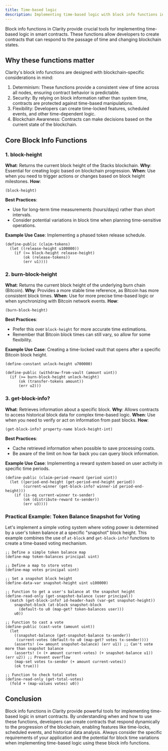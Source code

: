 ```yaml
---
title: Time-based logic
description: Implementing time-based logic with block info functions in Clarity.
---
```


Block info functions in Clarity provide crucial tools for implementing time-based logic in smart contracts. These functions allow developers to create contracts that can respond to the passage of time and changing blockchain states.

## Why these functions matter

Clarity's block info functions are designed with blockchain-specific considerations in mind:

1. Determinism: These functions provide a consistent view of time across all nodes, ensuring contract behavior is predictable.
2. Security: By relying on block information rather than system time, contracts are protected against time-based manipulations.
3. Flexibility: Developers can create time-locked features, scheduled events, and other time-dependent logic.
4. Blockchain Awareness: Contracts can make decisions based on the current state of the blockchain.

## Core Block Info Functions

### 1. block-height

**What**: Returns the current block height of the Stacks blockchain.
**Why**: Essential for creating logic based on blockchain progression.
**When**: Use when you need to trigger actions or changes based on block height milestones.
**How**: 
```clarity
(block-height)
```

**Best Practices**: 
- Use for long-term time measurements (hours/days) rather than short intervals.
- Consider potential variations in block time when planning time-sensitive operations.

**Example Use Case**: Implementing a phased token release schedule.

```clarity
(define-public (claim-tokens)
  (let ((release-height u100000))
    (if (>= block-height release-height)
        (ok (release-tokens))
        (err u1))))
```

### 2. burn-block-height

**What**: Returns the current block height of the underlying burn chain (Bitcoin).
**Why**: Provides a more stable time reference, as Bitcoin has more consistent block times.
**When**: Use for more precise time-based logic or when synchronizing with Bitcoin network events.
**How**: 
```clarity
(burn-block-height)
```

**Best Practices**: 
- Prefer this over `block-height` for more accurate time estimations.
- Remember that Bitcoin block times can still vary, so allow for some flexibility.

**Example Use Case**: Creating a time-locked vault that opens after a specific Bitcoin block height.

```clarity
(define-constant unlock-height u700000)

(define-public (withdraw-from-vault (amount uint))
  (if (>= burn-block-height unlock-height)
      (ok (transfer-tokens amount))
      (err u2)))
```

### 3. get-block-info?

**What**: Retrieves information about a specific block.
**Why**: Allows contracts to access historical block data for complex time-based logic.
**When**: Use when you need to verify or act on information from past blocks.
**How**: 
```clarity
(get-block-info? property-name block-height-int)
```

**Best Practices**: 
- Cache retrieved information when possible to save processing costs.
- Be aware of the limit on how far back you can query block information.

**Example Use Case**: Implementing a reward system based on user activity in specific time periods.

```clarity
(define-public (claim-period-reward (period uint))
  (let ((period-end-height (get-period-end-height period))
        (current-winner (get-block-info? winner-id period-end-height)))
    (if (is-eq current-winner tx-sender)
        (ok (distribute-reward tx-sender))
        (err u3))))
```

### Practical Example: Token Balance Snapshot for Voting

Let's implement a simple voting system where voting power is determined by a user's token balance at a specific "snapshot" block height. This example combines the use of `at-block` and `get-block-info?` functions to create a time-based voting mechanism.

```clarity
;; Define a simple token balance map
(define-map token-balances principal uint)

;; Define a map to store votes
(define-map votes principal uint)

;; Set a snapshot block height
(define-data-var snapshot-height uint u100000)

;; Function to get a user's balance at the snapshot height
(define-read-only (get-snapshot-balance (user principal))
  (match (get-block-info? id-header-hash (var-get snapshot-height))
    snapshot-block (at-block snapshot-block
      (default-to u0 (map-get? token-balances user)))
    u0))

;; Function to cast a vote
(define-public (cast-vote (amount uint))
  (let 
    ((snapshot-balance (get-snapshot-balance tx-sender))
     (current-votes (default-to u0 (map-get? votes tx-sender))))
    (asserts! (<= amount snapshot-balance) (err u1)) ;; Can't vote more than snapshot balance
    (asserts! (< (+ amount current-votes) (+ snapshot-balance u1)) (err u2)) ;; Prevent overflow
    (map-set votes tx-sender (+ amount current-votes))
    (ok true)))

;; Function to check total votes
(define-read-only (get-total-votes)
  (fold + (map-values votes) u0))
```

## Conclusion

Block info functions in Clarity provide powerful tools for implementing time-based logic in smart contracts. By understanding when and how to use these functions, developers can create contracts that respond dynamically to the progression of the blockchain, enabling features like time-locks, scheduled events, and historical data analysis. Always consider the specific requirements of your application and the potential for block time variations when implementing time-based logic using these block info functions.